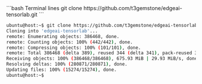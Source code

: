 <CodeGroup>
  ```bash Terminal lines
  git clone https://github.com/t3gemstone/edgeai-tensorlab.git
  ```

  ```bash Output lines
  ubuntu@host:~$ git clone https://github.com/t3gemstone/edgeai-tensorlab.git
  Cloning into 'edgeai-tensorlab'...
  remote: Enumerating objects: 386468, done.
  remote: Counting objects: 100% (442/442), done.
  remote: Compressing objects: 100% (101/101), done.
  remote: Total 386468 (delta 389), reused 344 (delta 341), pack-reused 386026 (from 2)
  Receiving objects: 100% (386468/386468), 675.93 MiB | 29.93 MiB/s, done.
  Resolving deltas: 100% (280871/280871), done.
  Updating files: 100% (15274/15274), done.
  ubuntu@host:~$
  ```
</CodeGroup>
